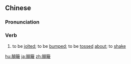 ==Chinese==
{{zh-forms|s=颠簸}}

===Pronunciation===
{{zh-pron
|m=diānbǒ
|c=din1 bo3
|cat=v
}}

===Verb===
{{zh-verb}}

# to be [[jolted]]; to be [[bumped]]; to be [[tossed]] [[about]]; to [[shake]]

{{zh-cat|Advanced}}

[[hu:顛簸]]
[[ja:顛簸]]
[[zh:顛簸]]
